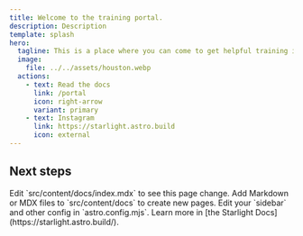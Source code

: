 ```yaml
---
title: Welcome to the training portal.
description: Description
template: splash
hero:
  tagline: This is a place where you can come to get helpful training information including videos, documents, tutorials, and more.
  image:
    file: ../../assets/houston.webp
  actions:
    - text: Read the docs
      link: /portal
      icon: right-arrow
      variant: primary
    - text: Instagram
      link: https://starlight.astro.build
      icon: external
---
```



## Next steps

<CardGrid stagger>
	<Card title="Update content" icon="pencil">
		Edit `src/content/docs/index.mdx` to see this page change.
	</Card>
	<Card title="Add new content" icon="add-document">
		Add Markdown or MDX files to `src/content/docs` to create new pages.
	</Card>
	<Card title="Configure your site" icon="setting">
		Edit your `sidebar` and other config in `astro.config.mjs`.
	</Card>
	<Card title="Read the docs" icon="open-book">
		Learn more in [the Starlight Docs](https://starlight.astro.build/).
	</Card>
</CardGrid>
